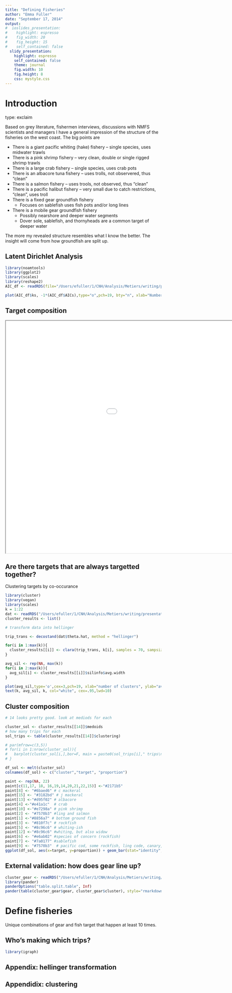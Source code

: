 ```yaml
---
title: "Defining Fisheries"
author: "Emma Fuller"
date: "September 17, 2014"
output:
#  ioslides_presentation:
#    highlight: espresso
#    fig_width: 20
#    fig_height: 15
#    self_contained: false
  slidy_presentation:
    highlight: espresso
    self_contained: false
    theme: journal
    fig.width: 10
    fig.height: 8
    css: mystyle.css
---
```


Introduction
====================
type: exclaim

Based on grey literature, fishermen interviews, discussions with NMFS scientists and managers I have a general impression of the structure of the fisheries on the west coast. The big points are 

+ There is a giant pacific whiting (hake) fishery -- single species, uses midwater trawls
+ There is a pink shrimp fishery -- very clean, double or single rigged shrimp trawls
+ There is a large crab fishery -- single species, uses crab pots
+ There is an albacore tuna fishery -- uses trolls, not observered, thus "clean"
+ There is a salmon fishery -- uses trools, not observed, thus "clean"
+ There is a pacific halibut fishery -- very small due to catch restrictions, "clean", uses troll
+ There is a fixed gear groundfish fishery 
  + Focuses on sablefish uses fish pots and/or long lines
+ There is a mobile gear groundfish fishery
  + Possibly nearshore and deeper water segments
  + Dover sole, sablefish, and thornyheads are a common target of deeper water
  
The more my revealed structure resembles what I know the better. The insight will come from how groundfish are split up. 


## Latent Dirichlet Analysis

```r
library(noamtools)
library(ggplot2)
library(scales)
library(reshape2)
AIC_df <- readRDS(file="/Users/efuller/1/CNH/Analysis/Metiers/writing/presentations/Rutgers_9-2014/data/AIC_df.RDS")

plot(AIC_df$ks, -1*(AIC_df$AICs),type="o",pch=19, bty="n", xlab="Number of targets", ylab = "Relative parsimony of model (negative AIC)", col=alpha("steelblue", .75), lwd=3)

```

## Target composition

<iframe src="/Users/efuller/1/CNH/Analysis/Metiers/results/2014-09-06/topic_model_runs/astoria_lda_/index.html" width = 1250 height=750></iframe>

## Are there targets that are always targetted together?
Clustering targets by co-occurance

```r
library(cluster)
library(vegan)
library(scales)
k = 1:22
dat <- readRDS("/Users/efuller/1/CNH/Analysis/Metiers/writing/presentations/Rutgers_9-2014/data/dat.RDS")
cluster_results <- list()

# transform data into hellinger

trip_trans <- decostand(dat$theta.hat, method = "hellinger")

for(i in 1:max(k)){
  cluster_results[[i]] <- clara(trip_trans, k[i], samples = 70, sampsize = 200)
}

avg_sil <- rep(NA, max(k))
for(i in 2:max(k)){
  avg_sil[i] <- cluster_results[[i]]$silinfo$avg.width
}

plot(avg_sil,type='o',cex=3,pch=19, xlab="number of clusters", ylab="average silhouette width", bty="n", col=alpha("steelblue",.75),lwd=3)
text(k, avg_sil, k, col="white", cex=.95,lwd=10)
```

## Cluster composition

```r

# 14 looks pretty good. look at mediods for each

cluster_sol <- cluster_results[[14]]$medoids
# how many trips for each
sol_trips <- table(cluster_results[[14]]$clustering)

# par(mfrow=c(3,5))
# for(i in 1:nrow(cluster_sol)){
#   barplot(cluster_sol[i,],bor=F, main = paste0(sol_trips[i]," trips\n", round((sol_trips[i]/length(cluster_results[[14]]$clustering)*100),2),"% of total trips"), cex.names=.75,ylim=c(0,1))
# }

df_sol <- melt(cluster_sol)
colnames(df_sol) <- c("cluster","target", "proportion")

paint <- rep(NA, 22)
paint[c(11,17, 18, 16,19,14,20,21,22,15)] <-"#2171b5"
paint[8] <- "#6baed6" # c mackeral
paint[15] <- "#3182bd" # j mackeral
paint[13] <-"#d95f02" # albacore
paint[4] <-"#e41a1c"  # crab
paint[10] <-"#e7298a" # pink shrimp
paint[2] <- "#7570b3" #ling and salmon
paint[1] <-"#8856a7" # bottom ground fish
paint[3] <- "#810f7c" # rockfish
paint[5] <- "#8c96c6" # whiting-ish
paint[12] <-"#8c96c6" #whiting, but also widow
paint[6] <- "#e6ab02" #species of concern (rockfish)
paint[7] <- "#7a0177" #sablefish 
paint[9] <- "#7570b3"  # pacific cod, some rockfish, ling code, canary, sole, skates, doesn't make a huge amount of sense
ggplot(df_sol, aes(x=target, y=proportion)) + geom_bar(stat="identity",fill=paint) + facet_wrap(~cluster)+ theme_bw() + theme(strip.background = element_blank()) 
```

## External validation: how does gear line up?

```r

cluster_gear <- readRDS("/Users/efuller/1/CNH/Analysis/Metiers/writing/presentations/Rutgers_9-2014/data/cluster_gear.RDS")
library(pander)
panderOptions("table.split.table", Inf)
pander(table(cluster_gear$gear, cluster_gear$cluster), style="rmarkdown")
```

# Define fisheries
Unique combinations of gear and fish target that happen at least 10 times. 

## Who's making which trips?

```r
library(igraph)

```

## Appendix: hellinger transformation

## Appendidix: clustering